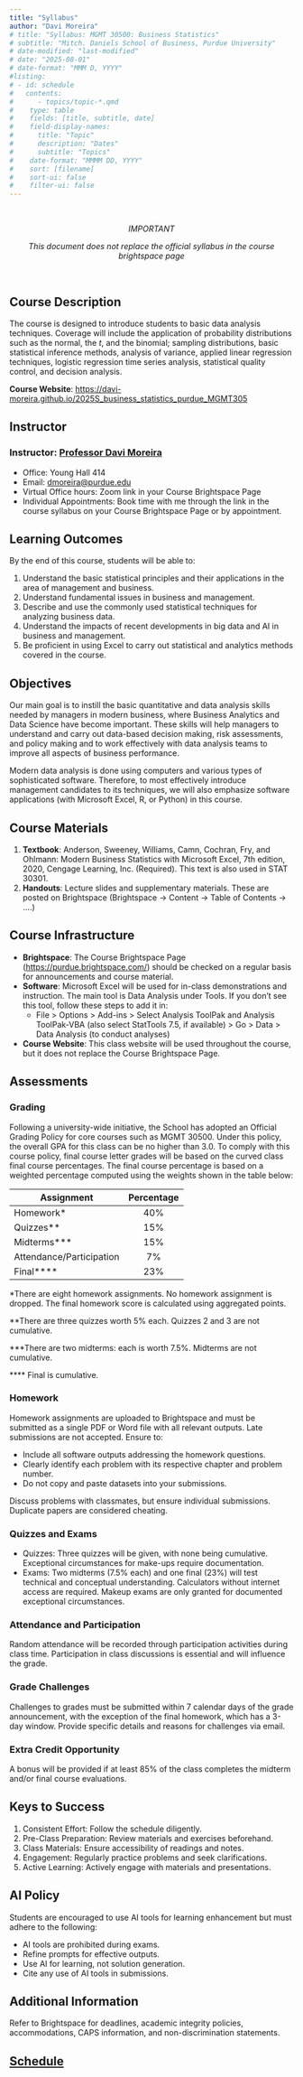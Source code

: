 ```yaml
---
title: "Syllabus"
author: "Davi Moreira"
# title: "Syllabus: MGMT 30500: Business Statistics"
# subtitle: "Mitch. Daniels School of Business, Purdue University"
# date-modified: "last-modified"
# date: "2025-08-01"
# date-format: "MMM D, YYYY"
#listing:
# - id: schedule
#   contents:
#      - topics/topic-*.qmd
#    type: table
#    fields: [title, subtitle, date]
#    field-display-names:
#      title: "Topic"
#      description: "Dates"
#      subtitle: "Topics"
#    date-format: "MMMM DD, YYYY"
#    sort: [filename]
#    sort-ui: false
#    filter-ui: false
---
```


<br>
<center>
_IMPORTANT_

_This document does not replace the official syllabus in the course brightspace page_

</center>
<br>

## Course Description

The course is designed to introduce students to basic data analysis techniques. Coverage will include the application of probability distributions such as the normal, the $t$, and the binomial; sampling distributions, basic statistical inference methods, analysis of variance, applied linear regression techniques, logistic regression time series analysis, statistical quality control, and decision analysis.

**Course Website**: <https://davi-moreira.github.io/2025S_business_statistics_purdue_MGMT305>{target="_blank"}

## Instructor

### Instructor: [Professor Davi Moreira](https://davi-moreira.github.io)

-   Office: Young Hall 414
-   Email: [dmoreira@purdue.edu](mailto:dmoreira@purdue.edu)
-   Virtual Office hours: Zoom link in your Course Brightspace Page
-   Individual Appointments: Book time with me through the link in the course syllabus on your Course Brightspace Page or by appointment.

## Learning Outcomes

By the end of this course, students will be able to:

1. Understand the basic statistical principles and their applications in the area of management and business.
2. Understand fundamental issues in business and management.
3. Describe and use the commonly used statistical techniques for analyzing business data.
4. Understand the impacts of recent developments in big data and AI in business and management.
5. Be proficient in using Excel to carry out statistical and analytics methods covered in the course.

## Objectives

Our main goal is to instill the basic quantitative and data analysis skills needed by managers in modern business, where Business Analytics and Data Science have become important. These skills will help managers to understand and carry out data-based decision making, risk assessments, and policy making and to work effectively with data analysis teams to improve all aspects of business performance.

Modern data analysis is done using computers and various types of sophisticated software. Therefore, to most effectively introduce management candidates to its techniques, we will also emphasize software applications (with Microsoft Excel, R, or Python) in this course.

## Course Materials

1. **Textbook**: Anderson, Sweeney, Williams, Camn, Cochran, Fry, and Ohlmann: Modern Business Statistics with Microsoft Excel, 7th edition, 2020, Cengage Learning, Inc. (Required). This text is also used in STAT 30301.
2. **Handouts**: Lecture slides and supplementary materials. These are posted on Brightspace (Brightspace -> Content -> Table of Contents -> ….)

## Course Infrastructure

- **Brightspace**: The Course Brightspace Page (<https://purdue.brightspace.com/>) should be checked on a regular basis for announcements and course material.
- **Software**: Microsoft Excel will be used for in-class demonstrations and instruction. The main tool is Data Analysis under Tools. If you don’t see this tool, follow these steps to add it in:
  - File > Options > Add-ins > Select Analysis ToolPak and Analysis ToolPak-VBA (also select StatTools 7.5, if available) > Go > Data > Data Analysis (to conduct analyses)
- **Course Website**: This class website will be used throughout the course, but it does not replace the Course Brightspace Page.

## Assessments

### Grading

Following a university-wide initiative, the School has adopted an Official Grading Policy for core courses such as MGMT 30500. Under this policy, the overall GPA for this class can be no higher than 3.0. To comply with this course policy, final course letter grades will be based on the curved class final course percentages. The final course percentage is based on a weighted percentage computed using the weights shown in the table below:

| **Assignment**             | **Percentage** |
|----------------------------|:--------------:|
| Homework*                  |      40%       |
| Quizzes**                  |      15%       |
| Midterms***                |      15%       |
| Attendance/Participation   |       7%       |
| Final****                  |      23%       |

\*There are eight homework assignments. No homework assignment is dropped. The final homework score is calculated using aggregated points.

\**There are three quizzes worth 5% each. Quizzes 2 and 3 are not cumulative.

\***There are two midterms: each is worth 7.5%. Midterms are not cumulative.

\**** Final is cumulative.

### Homework

Homework assignments are uploaded to Brightspace and must be submitted as a single PDF or Word file with all relevant outputs. Late submissions are not accepted. Ensure to:

- Include all software outputs addressing the homework questions.
- Clearly identify each problem with its respective chapter and problem number.
- Do not copy and paste datasets into your submissions.

Discuss problems with classmates, but ensure individual submissions. Duplicate papers are considered cheating.

### Quizzes and Exams

- Quizzes: Three quizzes will be given, with none being cumulative. Exceptional circumstances for make-ups require documentation.
- Exams: Two midterms (7.5% each) and one final (23%) will test technical and conceptual understanding. Calculators without internet access are required. Makeup exams are only granted for documented exceptional circumstances.

### Attendance and Participation

Random attendance will be recorded through participation activities during class time. Participation in class discussions is essential and will influence the grade.

### Grade Challenges

Challenges to grades must be submitted within 7 calendar days of the grade announcement, with the exception of the final homework, which has a 3-day window. Provide specific details and reasons for challenges via email.

### Extra Credit Opportunity

A bonus will be provided if at least 85% of the class completes the midterm and/or final course evaluations.

## Keys to Success

1. Consistent Effort: Follow the schedule diligently.
2. Pre-Class Preparation: Review materials and exercises beforehand.
3. Class Materials: Ensure accessibility of readings and notes.
4. Engagement: Regularly practice problems and seek clarifications.
5. Active Learning: Actively engage with materials and presentations.

## AI Policy

Students are encouraged to use AI tools for learning enhancement but must adhere to the following:

- AI tools are prohibited during exams.
- Refine prompts for effective outputs.
- Use AI for learning, not solution generation.
- Cite any use of AI tools in submissions.

## Additional Information

Refer to Brightspace for deadlines, academic integrity policies, accommodations, CAPS information, and non-discrimination statements.

## [Schedule](./schedule.qmd)

